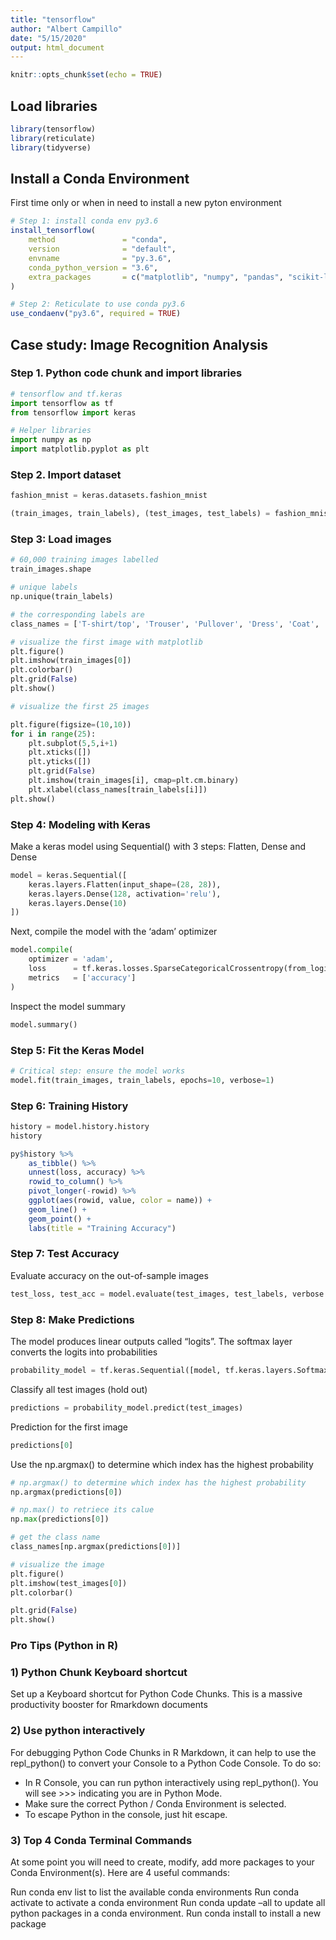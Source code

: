 ```yaml
---
title: "tensorflow"
author: "Albert Campillo"
date: "5/15/2020"
output: html_document
---
```


```r
knitr::opts_chunk$set(echo = TRUE)
```

## Load libraries

```r
library(tensorflow)
library(reticulate)
library(tidyverse)
```

## Install a Conda Environment

First time only or when in need to install a new pyton environment

```r
# Step 1: install conda env py3.6
install_tensorflow(
    method               = "conda",
    version              = "default",
    envname              = "py.3.6",
    conda_python_version = "3.6",
    extra_packages       = c("matplotlib", "numpy", "pandas", "scikit-learn")
)
```

```r
# Step 2: Reticulate to use conda py3.6
use_condaenv("py3.6", required = TRUE)
```

## Case study: Image Recognition Analysis

### Step 1. Python code chunk and import libraries

```python
# tensorflow and tf.keras
import tensorflow as tf
from tensorflow import keras

# Helper libraries
import numpy as np
import matplotlib.pyplot as plt
```


### Step 2. Import dataset

```python
fashion_mnist = keras.datasets.fashion_mnist

(train_images, train_labels), (test_images, test_labels) = fashion_mnist.load_data()
```

### Step 3: Load images

```python
# 60,000 training images labelled
train_images.shape

# unique labels
np.unique(train_labels)

# the corresponding labels are
class_names = ['T-shirt/top', 'Trouser', 'Pullover', 'Dress', 'Coat', 'Sandal', 'Shirt', 'Sneaker', 'Bag', 'Ankle boot']
```

```python
# visualize the first image with matplotlib
plt.figure()
plt.imshow(train_images[0])
plt.colorbar()
plt.grid(False)
plt.show()
```

```python
# visualize the first 25 images

plt.figure(figsize=(10,10))
for i in range(25):
    plt.subplot(5,5,i+1)
    plt.xticks([])
    plt.yticks([])
    plt.grid(False)
    plt.imshow(train_images[i], cmap=plt.cm.binary)
    plt.xlabel(class_names[train_labels[i]])
plt.show()    
```

### Step 4: Modeling with Keras

Make a keras model using Sequential() with 3 steps: Flatten, Dense and Dense

```python
model = keras.Sequential([
    keras.layers.Flatten(input_shape=(28, 28)),
    keras.layers.Dense(128, activation='relu'),
    keras.layers.Dense(10)
])
```

Next, compile the model with the 'adam' optimizer

```python
model.compile(
    optimizer = 'adam',
    loss      = tf.keras.losses.SparseCategoricalCrossentropy(from_logits=True),
    metrics   = ['accuracy']
)
```

Inspect the model summary
```python
model.summary()
```

### Step 5: Fit the Keras Model

```python
# Critical step: ensure the model works
model.fit(train_images, train_labels, epochs=10, verbose=1)

```

### Step 6: Training History

```python
history = model.history.history
history
```

```r
py$history %>%
    as_tibble() %>%
    unnest(loss, accuracy) %>%
    rowid_to_column() %>%
    pivot_longer(-rowid) %>%
    ggplot(aes(rowid, value, color = name)) +
    geom_line() +
    geom_point() +
    labs(title = "Training Accuracy")
```

### Step 7: Test Accuracy

Evaluate accuracy on the out-of-sample images

```python
test_loss, test_acc = model.evaluate(test_images, test_labels, verbose = 2)
```

### Step 8: Make Predictions

The model produces linear outputs called "logits". The softmax layer converts the logits into probabilities

```python
probability_model = tf.keras.Sequential([model, tf.keras.layers.Softmax()])
```

Classify all test images (hold out)

```python
predictions = probability_model.predict(test_images)
```

Prediction for the first image

```python
predictions[0]
```

Use the np.argmax() to determine which index has the highest probability

```python
# np.argmax() to determine which index has the highest probability
np.argmax(predictions[0])

# np.max() to retriece its calue
np.max(predictions[0])

# get the class name
class_names[np.argmax(predictions[0])]

# visualize the image
plt.figure()
plt.imshow(test_images[0])
plt.colorbar()

plt.grid(False)
plt.show()

```

### Pro Tips (Python in R)

### 1) Python Chunk Keyboard shortcut

Set up a Keyboard shortcut for Python Code Chunks. This is a massive productivity booster for Rmarkdown documents

### 2) Use python interactively

For debugging Python Code Chunks in R Markdown, it can help to use the repl_python() to convert your Console to a Python Code Console. To do so:

- In R Console, you can run python interactively using repl_python(). You will see >>> indicating you are in Python Mode.
- Make sure the correct Python / Conda Environment is selected.
- To escape Python in the console, just hit escape.


### 3) Top 4 Conda Terminal Commands
At some point you will need to create, modify, add more packages to your Conda Environment(s). Here are 4 useful commands:

Run conda env list to list the available conda environments
Run conda activate <env_name> to activate a conda environment
Run conda update --all to update all python packages in a conda environment.
Run conda install <package_name> to install a new package








